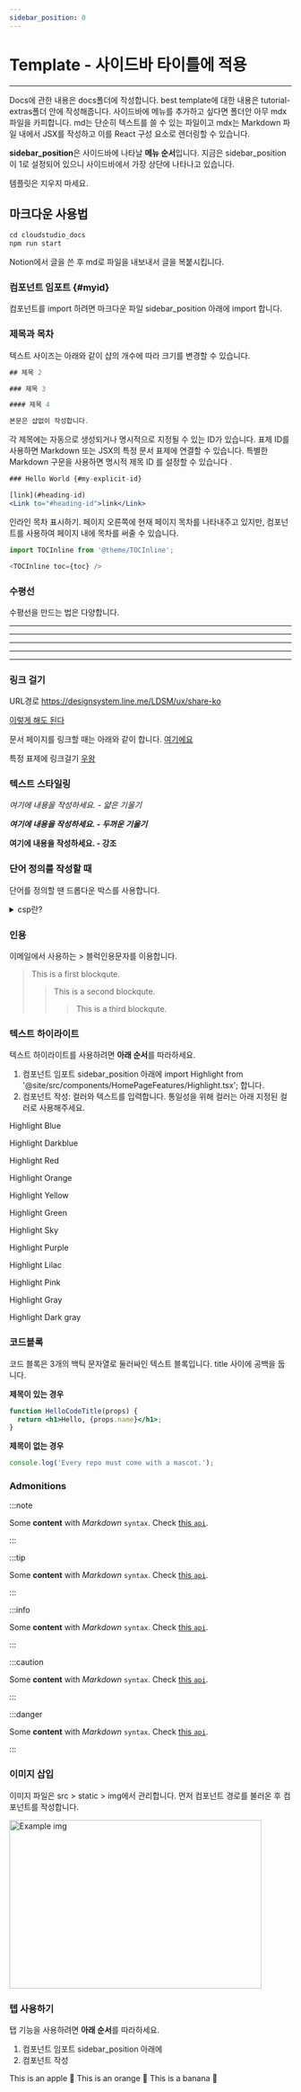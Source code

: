 ```yaml
---
sidebar_position: 0
---
```




# Template - 사이드바 타이틀에 적용
<hr/>
Docs에 관한 내용은 docs폴더에 작성합니다. best template에 대한 내용은 tutorial-extras폴더 안에 작성해줍니다. 사이드바에 메뉴를 추가하고 싶다면 폴더안 아무 mdx파일을 카피합니다. md는 단순히 텍스트를 쓸 수 있는 파일이고 mdx는 Markdown 파일 내에서 JSX를 작성하고 이를 React 구성 요소로 렌더링할 수 있습니다.

**sidebar_position**은 사이드바에 나타날 **메뉴 순서**입니다. 지금은 sidebar_position이 1로 설정되어 있으니 사이드바에서 가장 상단에 나타나고 있습니다.

템플릿은 지우지 마세요.

## 마크다운 사용법 
```jsx title="터미널에서"
cd cloudstudio_docs
npm run start
```

Notion에서 글을 쓴 후 md로 파일을 내보내서 글을 복붙시킵니다.

### 컴포넌트 임포트 {#myid}
컴포넌트를 import 하려면 마크다운 파일 sidebar_position 아래에 import 합니다.

### 제목과 목차
텍스트 사이즈는 아래와 같이 샵의 개수에 따라 크기를 변경할 수 있습니다.

```js
## 제목 2

### 제목 3

#### 제목 4

본문은 샵없이 작성합니다.
```


각 제목에는 자동으로 생성되거나 명시적으로 지정될 수 있는 ID가 있습니다.
표제 ID를 사용하면 Markdown 또는 JSX의 특정 문서 표제에 연결할 수 있습니다.
특별한 Markdown 구문을 사용하면 명시적 제목 ID 를 설정할 수 있습니다 .

```jsx title="명시적 아이디 생성하기"
### Hello World {#my-explicit-id}
```

```jsx title="특정 문서 표제에 링크걸기"
[link](#heading-id)
<Link to="#heading-id">link</Link>
```

인라인 목차 표시하기. 페이지 오른쪽에 현재 페이지 목차를 나타내주고 있지만, 컴포넌트를 사용하여 페이지 내에 목차를 써줄 수 있습니다.
```js
import TOCInline from '@theme/TOCInline';

<TOCInline toc={toc} />
```
<TOCInline toc={toc} />




### 수평선
수평선을 만드는 법은 다양합니다.

<hr/>

***

*****

- - -

---------------------------------------



### 링크 걸기 
URL경로
https://designsystem.line.me/LDSM/ux/share-ko

[이렇게 해도 된다](https://designsystem.line.me/LDSM/ux/share-ko)

문서 페이지를 링크할 때는 아래와 같이 합니다.
[여기에요](/tutorial-basics/create-a-page.mdx) 

특정 표제에 링크걸기
[우왕](#myid)




### 텍스트 스타일링
*여기에 내용을 작성하세요. - 얇은 기울기* 

***여기에 내용을 작성하세요. - 두꺼운 기울기***

**여기에 내용을 작성하세요. - 강조** 




### 단어 정의를 작성할 때 
단어를 정의할 땐 드롭다운 박스를 사용합니다.
<details>
<summary>csp란?</summary>
<h4 id="#heading-id">일반적으로 CSP란 공공 클라우드 인프라, 플랫폼 서비스를 제공하는 업체를 의미합니다.
기업은 CSP와 계약함으로써 IT 시스템을 자유롭게 확장할 수 있으며, CSP가 제공하는 추가적인 서비스나 기능을 활용해 빠르게 비즈니스의 혁신을 추구하는 것이 가능해지게 됩니다.    
</h4>
</details>




### 인용
이메일에서 사용하는 > 블럭인용문자를 이용합니다.
> This is a first blockqute.
>> This is a second blockqute.
>>> This is a third blockqute.




### 텍스트 하이라이트
텍스트 하이라이트를 사용하려면 **아래 순서**를 따라하세요.
1. 컴포넌트 임포트
sidebar_position 아래에 import Highlight from '@site/src/components/HomePageFeatures/Highlight.tsx'; 합니다.
2. 컴포넌트 작성: 컬러와 텍스트를 입력합니다. 통일성을 위해 컬러는 아래 지정된 컬러로 사용해주세요.

<Highlight color="#206FD6">Highlight Blue</Highlight>

<Highlight color="#004BB7">Highlight Darkblue</Highlight>

<Highlight color="#FF7272">Highlight Red</Highlight>

<Highlight color="#FFB054">Highlight Orange</Highlight>

<Highlight color="#FFE073">Highlight Yellow</Highlight>

<Highlight color="#30E7B5">Highlight Green</Highlight>

<Highlight color="#28DDF5">Highlight Sky</Highlight>

<Highlight color="#8577FF">Highlight Purple</Highlight>

<Highlight color="#C65AEC">Highlight Lilac</Highlight>

<Highlight color="#FF8DB9">Highlight Pink</Highlight>

<Highlight color="#D0D0D0">Highlight Gray</Highlight>

<Highlight color="#868686">Highlight Dark gray</Highlight>




### 코드블록 
코드 블록은 3개의 백틱 문자열로 둘러싸인 텍스트 블록입니다. title 사이에 공백을 둡니다.

**제목이 있는 경우**
```jsx title="/src/components/HelloCodeTitle.js"
function HelloCodeTitle(props) {
  return <h1>Hello, {props.name}</h1>;
}
```

**제목이 없는 경우**
```js
console.log('Every repo must come with a mascot.');
```




### Admonitions
:::note

Some **content** with _Markdown_ `syntax`. Check [this `api`](#).

:::

:::tip

Some **content** with _Markdown_ `syntax`. Check [this `api`](#).

:::

:::info

Some **content** with _Markdown_ `syntax`. Check [this `api`](#).

:::

:::caution

Some **content** with _Markdown_ `syntax`. Check [this `api`](#).

:::

:::danger

Some **content** with _Markdown_ `syntax`. Check [this `api`](#).

:::




### 이미지 삽입
이미지 파일은 src > static > img에서 관리합니다.
먼저 컴포넌트 경로를 불러온 후 컴포넌트를 작성합니다.

<img width="450px" height="300px" src={myLogo} alt="Example img" />




### 텝 사용하기
탭 기능을 사용하려면 **아래 순서**를 따라하세요.
1. 컴포넌트 임포트
sidebar_position 아래에 
2. 컴포넌트 작성
<Tabs>
  <TabItem value="apple" label="Apple" default>
    This is an apple 🍎
  </TabItem>
  <TabItem value="orange" label="Orange">
    This is an orange 🍊
  </TabItem>
  <TabItem value="banana" label="Banana">
    This is a banana 🍌
  </TabItem>
</Tabs>